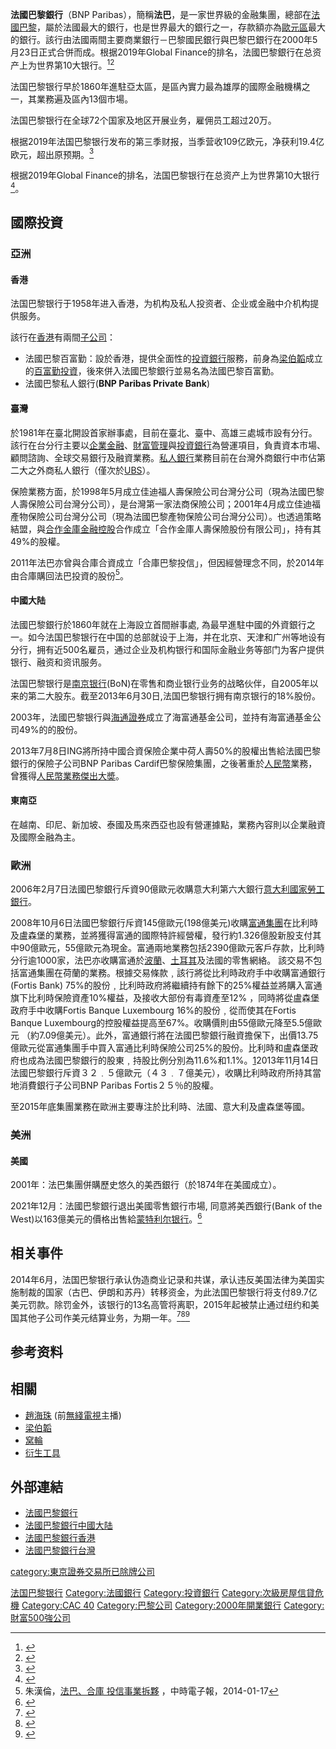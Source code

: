 {{Infobox company
|name    =  法国巴黎银行
|company_name_en=BNP Paribas S.A.
|logo    =  [[File:BNPParibas_logo.svg|File:BNPParibas logo.svg]]|image            = Siège CNEP facade.jpg
|image_size       =
|image_caption    =總部大樓
|type    =  Société Anonyme
|company_slogan = [[中文|中文]]：携手变，通世界<br />[[法文|法文]]：La banque d'un monde qui change<br />[[英文|英文]]：The bank for a changing world|
| traded_as  = {{euronext|BNP}}<br />[[CAC_40|CAC 40成分股]]
|foundation      =  {{start date and age|2000|5|23}}
|location        =  {{FRA}}[[巴黎|巴黎]][[意大利大道|意大利大道]]
|area_served     =  全球
|key_people      =  Jean Lemierre（董事長）
|industry        =  [[金融服务|金融服务]]
|products        =  [[投资银行|投资银行]]，[[商业银行|商业银行]]，[[證券服務|證券服務]]，[[资产管理|资产管理]]，[[保险|保险]]，[[零售银行|零售银行]]，[[信用卡|信用卡]]，[[抵押贷款|抵押贷款]]，[[私人银行|私人银行]]，[[财富管理|财富管理]]，[[伊斯兰金融|伊斯兰金融]]，[[伊斯兰银行|伊斯兰银行]]
|revenue          = [[Euro|€]]425.16億（2018）<ref name=BP>{{cite web|url =https://invest.bnpparibas.com/sites/default/files/documents/bnpp_ef_31.12.18_eng_0.pdf|language =en|title =2018 Full Year Results|publisher =BNP Paribas|format =PDF|accessdate =3 May 2019|archive-date =2021-03-06|archive-url =https://web.archive.org/web/20210306171217/https://invest.bnpparibas.com/sites/default/files/documents/bnpp_ef_31.12.18_eng_0.pdf|dead-url =no}}</ref>
|operating_income = €91.69億（2018）<ref name=BP/>
|net_income       = €80.05億（2018）<ref name=BP/>
|assets           = €2040億（2018）<ref name=BP/>
|equity           = €1057億（2018）<ref name=BP/>
|num_employees    = 202,624（2018）
|homepage        =  [http://www.bnpparibas.com/en/home/ www.bnpparibas.com]
|intl            =  yes
}}

'''法國巴黎銀行'''（BNP Paribas），簡稱'''法巴'''，是一家世界級的金融集團，總部在[[法國|法國]][[巴黎|巴黎]]，屬於法國最大的銀行，也是世界最大的銀行之一，存款額亦為[[欧元区|歐元區]]最大的銀行。該行由法國兩間主要商業銀行－巴黎國民銀行與巴黎巴銀行在2000年5月23日正式合併而成。根据2019年Global Finance的排名，法國巴黎銀行在总资产上为世界第10大银行。<ref name="Key figures | Bank BNP Paribas">{{cite web| url=http://invest.bnpparibas.com/en/pid5797/key-figures.html| title=Key figures 2011| publisher=BNP Paribas| year=2012| accessdate=8 January 2013| deadurl=yes| archiveurl=https://web.archive.org/web/20130108113849/http://invest.bnpparibas.com/en/pid5797/key-figures.html| archivedate=2013年1月8日}}</ref><ref>{{Cite web |url=https://www.gfmag.com/magazine/november-2019/worlds-biggest-banks-2019 |title=存档副本 |access-date=2020-02-08 |archive-date=2021-03-24 |archive-url=https://web.archive.org/web/20210324085810/https://www.gfmag.com/magazine/november-2019/worlds-biggest-banks-2019 |dead-url=no }}</ref> 

法国巴黎银行早於1860年進駐亞太區，是區內實力最為雄厚的國際金融機構之一，其業務遍及區內13個市場。

法国巴黎银行在全球72个国家及地区开展业务，雇佣员工超过20万。

根据2019年法国巴黎银行发布的第三季财报，当季营收109亿欧元，净获利19.4亿欧元，超出原预期。<ref>{{Cite web|title=法巴银行第三季营收109亿欧元·净利19.4亿欧元|url=https://www.sinchew.com.my/content/content_2140099.html|accessdate=2019年11月1日|author=|date=2019年11月1日|format=|publisher=星洲日报|language=中文|archive-date=2021年3月24日|archive-url=https://web.archive.org/web/20210324085758/https://www.sinchew.com.my/content/content_2140099.html|dead-url=no}}</ref>

根据2019年Global Finance的排名，法国巴黎银行在总资产上为世界第10大银行<ref>{{cite web |url=https://www.mg21.com/bnpqy.html |title=法国最大银行：法国巴黎银行（法巴）BNP Paribas(BNPQY) |publisher=美股之家 |date=2021-04-18 |access-date=2021-04-20 |archive-date=2021-06-22 |archive-url=https://web.archive.org/web/20210622005326/https://www.mg21.com/bnpqy.html |dead-url=no }}</ref>。

==國際投資==
===亞洲===
====香港====
法国巴黎银行于1958年进入香港，为机构及私人投资者、企业或金融中介机构提供服务。 

該行在[[香港|香港]]有兩間[[子公司|子公司]]：

* 法國巴黎百富勤：設於香港，提供全面性的[[投资银行|投資銀行]]服務，前身為[[梁伯韜|梁伯韜]]成立的[[百富勤投資|百富勤投資]]，後來併入法國巴黎銀行並易名為法國巴黎百富勤。
* 法國巴黎私人銀行('''BNP Paribas Private Bank''')

====臺灣====
於1981年在臺北開設首家辦事處，目前在臺北、臺中、高雄三處城市設有分行。該行在台分行主要以[[企業融資|企業金融]]、[[財富管理|財富管理]]與[[投資銀行|投資銀行]]為營運項目，負責資本市場、顧問諮詢、全球交易銀行及融資業務。[[私人銀行|私人銀行]]業務目前在台灣外商銀行中市佔第二大之外商私人銀行（僅次於[[瑞銀集團|UBS]]）。

保險業務方面，於1998年5月成立佳迪福人壽保險公司台灣分公司（現為法國巴黎人壽保險公司台灣分公司），是台灣第一家法商保險公司；2001年4月成立佳迪福產物保險公司台灣分公司（現為法國巴黎產物保險公司台灣分公司）。也透過策略結盟，與[[合作金庫金融控股|合作金庫金融控股]]合作成立「合作金庫人壽保險股份有限公司」，持有其49%的股權。

2011年法巴亦曾與合庫合資成立「合庫巴黎投信」，但因經營理念不同，於2014年由合庫購回法巴投資的股份<ref>朱漢倫，[http://www.chinatimes.com/newspapers/20140117000129-260205 法巴、合庫 投信事業拆夥] {{Wayback|url=http://www.chinatimes.com/newspapers/20140117000129-260205 |date=20170822101223 }}，中時電子報，2014-01-17</ref>。

====中國大陆====
法國巴黎銀行於1860年就在上海設立首間辦事處, 為最早進駐中國的外資銀行之一。如今法国巴黎银行在中国的总部就设于上海，并在北京、天津和广州等地设有分行，拥有近500名雇员，通过企业及机构银行和国际金融业务等部门为客户提供银行、融资和资讯服务。   

法国巴黎银行是[[南京银行|南京银行]](BoN)在零售和商业银行业务的战略伙伴，自2005年以来的第二大股东。截至2013年6月30日,法国巴黎银行拥有南京银行的18%股份。

2003年，法國巴黎银行與[[海通證券|海通證券]]成立了海富通基金公司，並持有海富通基金公司49%的的股份。

2013年7月8日ING將所持中國合資保險企業中荷人壽50%的股權出售給法國巴黎銀行的保險子公司BNP Paribas Cardif巴黎保險集團，之後著重於[[人民幣|人民幣]]業務，曾獲得[[人民幣業務傑出大奬|人民幣業務傑出大奬]]。

====東南亞====
在越南、印尼、新加坡、泰國及馬來西亞也設有營運據點，業務內容則以企業融資及國際金融為主。

===歐洲===
2006年2月7日法國巴黎銀行斥資90億歐元收購意大利第六大銀行[[意大利國家勞工銀行|意大利國家勞工銀行]]。

2008年10月6日法國巴黎銀行斥資145億歐元(198億美元)收購[[富通集團|富通集團]]在比利時及盧森堡的業務，並將獲得富通的國際特許經營權，發行約1.326億股新股支付其中90億歐元，55億歐元為現金。富通兩地業務包括2390億歐元客戶存款，比利時分行逾1000家，法巴亦收購富通於[[波蘭|波蘭]]、[[土耳其|土耳其]]及法國的零售網絡。 該交易不包括富通集團在荷蘭的業務。根據交易條款﹐該行將從比利時政府手中收購富通銀行(Fortis Bank) 75%的股份﹐比利時政府將繼續持有餘下的25%權益並將購入富通旗下比利時保險資產10%權益，及接收大部份有毒資產至12% ，同時將從盧森堡政府手中收購Fortis Banque Luxembourg 16%的股份﹐從而使其在Fortis Banque Luxembourg的控股權益提高至67%。收購價則由55億歐元降至5.5億歐元 （約7.09億美元）。此外，富通銀行將在法國巴黎銀行融資擔保下，出價13.75億歐元從富通集團手中買入富通比利時保險公司25%的股份。比利時和盧森堡政府也成為法國巴黎銀行的股東﹐持股比例分別為11.6%和1.1%。[http://news.cnyes.com/dspnewsS.asp?rno=2&fi=\NEWSBASE\20081006\WEB1915&vi=33827&sdt=20081004&edt=20081006&top=50&date=20081006&time=17:20:41&cls=index1_totalnews]{{dead link|date=2018年3月 |bot=InternetArchiveBot |fix-attempted=yes }}2013年11月14日法國巴黎銀行斥資３２﹒５億歐元（４３﹒７億美元），收購比利時政府所持其當地消費銀行子公司BNP Paribas Fortis２５％的股權。

至2015年底集團業務在歐洲主要專注於比利時、法國、意大利及盧森堡等國。

===美洲===
====美國====
2001年：法巴集團併購歷史悠久的美西銀行（於1874年在美國成立）。

2021年12月：法國巴黎銀行退出美國零售銀行市場, 同意將美西銀行(Bank of the West)以163億美元的價格出售給[[蒙特利尔银行|蒙特利尔银行]]。<ref>{{cite news|url=https://www.ft.com/content/a8cd3541-8869-4ef7-ac96-f0c528edbc02|title= BNP Paribas to exit US retail market with $16.3bn Bank of the West sale|work=[[Financial_Times|Financial Times]]|date=20 December 2021|author=Sarah White|access-date=20 December 2021}}</ref>

==相关事件==
2014年6月，法国巴黎银行承认伪造商业记录和共谋，承认违反美国法律为美国实施制裁的国家（古巴、伊朗和苏丹）转移资金，为此法国巴黎银行将支付89.7亿美元罚款。除罚金外，该银行的13名高管将离职，2015年起被禁止通过纽约和美国其他子公司作美元结算业务，为期一年。<ref>{{Cite web |url = http://www.xinhuanet.com/world/2014-07/01/c_1111396444.htm |title = 法国巴黎银行被罚近90亿美元 |author = 王佳宁 |date = 2014-07-01 |publisher = 新华网 |language = zh-cn |accessdate = 2018-05-12 |archive-date = 2018-10-20 |archive-url = https://web.archive.org/web/20181020084814/http://www.xinhuanet.com/world/2014-07/01/c_1111396444.htm |dead-url = no }}</ref><ref>{{Cite web |url = http://epaper.bjnews.com.cn/html/2014-07/02/content_521307.htm |title = 90亿美元 巴黎银行“吃”史上最大罚单 |author =  |date = 2014-07-02 |publisher = 新京报 |language = zh-cn |accessdate = 2018-05-12 |archive-date = 2021-03-24 |archive-url = https://web.archive.org/web/20210324085830/http://epaper.bjnews.com.cn/html/2014-07/02/content_521307.htm |dead-url = no }}</ref><ref>{{Cite web |url = http://www.xinhuanet.com/world/2014-07/03/c_126703546.htm |title = 触犯美国对外制裁法规 巴黎银行认缴史上最贵罚款 |author =  |date = 2014-07-03 |publisher = 新华网 |language = zh-cn |accessdate = 2018-05-12 |archive-date = 2018-10-20 |archive-url = https://web.archive.org/web/20181020084739/http://www.xinhuanet.com/world/2014-07/03/c_126703546.htm |dead-url = no }}</ref>

==参考资料==
{{Reflist|30em}}

==相關==
* [[趙海珠|趙海珠]] (前[[TVB|無綫]][[無綫新聞|電視]]主播)
* [[梁伯韜|梁伯韜]]
* [[窝輪|窝輪]]
* [[衍生工具|衍生工具]]

== 外部連結 ==
* [http://www.bnpparibas.com/ 法國巴黎銀行] {{Wayback|url=http://www.bnpparibas.com/ |date=20110223013237 }}
* [http://www.bnpparibas.com.cn 法國巴黎銀行中國大陆] {{Wayback|url=http://www.bnpparibas.com.cn/ |date=20080517011349 }}
* [http://www.bnpparibas.com.hk 法國巴黎銀行香港] {{Wayback|url=http://www.bnpparibas.com.hk/ |date=20080820161031 }}
* [http://www.bnpparibas.com.tw 法國巴黎銀行台灣] {{Wayback|url=http://www.bnpparibas.com.tw/ |date=20080517030626 }}

{{全球系统重要性银行}}
{{CAC40指数成份公司}}
{{主要投资银行}}
{{HK Bank}}
{{TW Bank}}
{{中华人民共和国银行}}
{{主要保险公司}}
{{Authority control}}

[[Category:法国巴黎银行|]]
[[Category:法國銀行|Category:法國銀行]]
[[Category:投資銀行|Category:投資銀行]]
[[Category:次級房屋信貸危機|Category:次級房屋信貸危機]]
[[category:東京證券交易所已除牌公司|category:東京證券交易所已除牌公司]]
[[Category:CAC_40|Category:CAC 40]]
[[Category:巴黎公司|Category:巴黎公司]]
[[Category:2000年開業銀行|Category:2000年開業銀行]]
[[Category:財富500強公司|Category:財富500強公司]]
